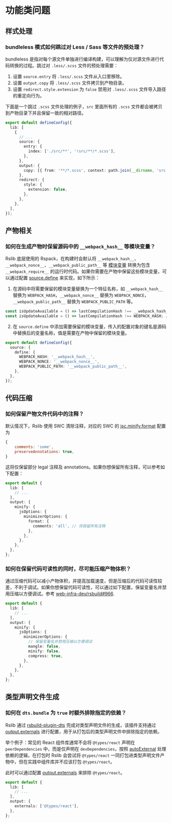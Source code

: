 # 功能类问题

## 样式处理

### bundleless 模式如何跳过对 Less / Sass 等文件的预处理？

bundleless 是指对每个源文件单独进行编译构建，可以理解为仅对源文件进行代码转换的过程。跳过对 `.less/.scss` 文件的预处理需要：

1. 设置 `source.entry` 将 `.less/.scss` 文件从入口里移除。
2. 设置 `output.copy` 将 `.less/.scss` 文件拷贝到产物目录。
3. 设置 `redirect.style.extension` 为 `false` 禁用对 `.less/.scss` 文件导入路径的重定向行为。

下面是一个跳过 `.scss` 文件处理的例子，`src` 里面所有的 `.scss` 文件都会被拷贝到产物目录下并且保留一致的相对路径。

```ts title="rslib.config.ts"
export default defineConfig({
  lib: [
    {
      // ...
      source: {
        entry: {
          index: ['./src/**', '!src/**/*.scss'],
        },
      },
      output: {
        copy: [{ from: '**/*.scss', context: path.join(__dirname, 'src') }],
      },
      redirect: {
        style: {
          extension: false,
        },
      },
    },
  ],
});
```

## 产物相关

### 如何在生成产物时保留源码中的 `__webpack_hash__` 等模块变量？

Rslib 底层使用的 Rspack，在构建时会默认将 `__webpack_hash__`、`__webpack_nonce__`、`__webpack_public_path__` 等 [模块变量](https://rspack.dev/zh/api/runtime-api/module-variables) 转换为包含 `__webpack_require__` 的运行时代码。如果你需要在产物中保留这些模块变量，可以通过配置 [source.define](/config/rsbuild/source#sourcedefine) 来实现，如下所示：

1. 在源码中将需要保留的模块变量替换为一个特征名称，如 `__webpack_hash__` 替换为 `WEBPACK_HASH`，`__webpack_nonce__` 替换为 `WEBPACK_NONCE`，`__webpack_public_path__` 替换为 `WEBPACK_PUBLIC_PATH` 等。

```ts
const isUpdateAvailable = () => lastCompilationHash !== __webpack_hash__; // [!code --]
const isUpdateAvailable = () => lastCompilationHash !== WEBPACK_HASH; // [!code ++]
```

2. 在 `source.define` 中添加需要保留的模块变量，传入的配置对象的键名是源码中替换后的变量名称，值是需要在产物中保留的模块变量。

```ts title="rslib.config.ts"
export default defineConfig({
  source: {
    define: {
      WEBPACK_HASH: '__webpack_hash__',
      WEBPACK_NONCE: '__webpack_nonce__',
      WEBPACK_PUBLIC_PATH: '__webpack_public_path__',
    },
  },
});
```

## 代码压缩

### 如何保留产物文件代码中的注释？

默认情况下，Rslib 使用 SWC 清除注释，对应的 SWC 的 [jsc.minify.format](https://swc.rs/docs/configuration/minification#jscminifyformat) 配置为

```js
{
    comments: 'some',
    preserveAnnotations: true,
}
```

这将仅保留部分 legal 注释及 annotations。如果你想保留所有注释，可以参考如下配置：

```ts title="rslib.config.ts"
export default {
  lib: [
    // ...
  ],
  output: {
    minify: {
      jsOptions: {
        minimizerOptions: {
          format: {
            comments: 'all', // 将保留所有注释
          },
        },
      },
    },
  },
};
```

### 如何在保留代码可读性的同时，尽可能压缩产物体积？

通过压缩代码可以减小产物体积，并提高加载速度，但是压缩后的代码可读性较差，不利于调试。如果你想保留代码可读性，可以通过如下配置，保留变量名并禁用压缩以方便调试。参考 [web-infra-dev/rsbuild#966](https://github.com/web-infra-dev/rsbuild/pull/3966).

```ts title="rslib.config.ts"
export default {
  lib: [
    // ...
  ],
  output: {
    minify: {
      jsOptions: {
        minimizerOptions: {
          // 保留变量名并禁用压缩以方便调试
          mangle: false,
          minify: false,
          compress: true,
        },
      },
    },
  },
};
```

## 类型声明文件生成

### 如何在 `dts.bundle` 为 `true` 时额外排除指定的依赖？

Rslib 通过 [rsbuild-plugin-dts](https://github.com/web-infra-dev/rslib/blob/main/packages/plugin-dts/README.md) 完成对类型声明文件的生成，该插件支持通过 [output.externals](/config/rsbuild/output#outputtarget) 进行配置，用于从打包后的类型声明文件中排除指定的依赖。

举个例子：常见的 React 组件库通常不会将 `@types/react` 声明在 `peerDependencies` 中，而是仅声明在 `devDependencies`，按照 [autoExternal](/config/lib/auto-external) 处理依赖的逻辑，在打包时 Rslib 会尝试将 `@types/react` 一同打包进类型声明文件产物中，但在实践中组件库并不应该打包 `@types/react`。

此时可以通过配置 [output.externals](/config/rsbuild/output#outputtarget) 来排除 `@types/react`。

```ts title="rslib.config.ts"
export default {
  lib: [
    // ...
  ],
  output: {
    externals: ['@types/react'],
  },
};
```
